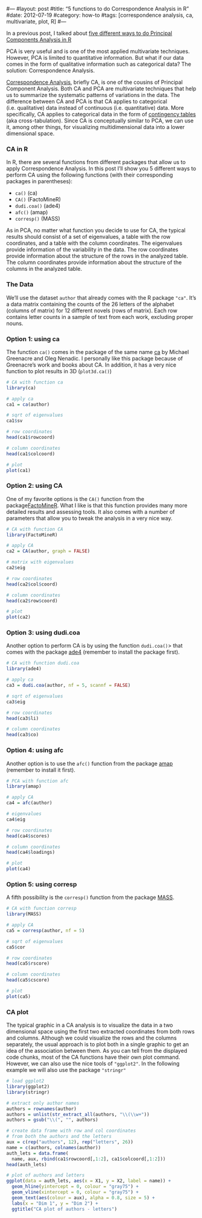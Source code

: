 #---
#layout: post
#title: "5 functions to do Correspondence Analysis in R"
#date: 2012-07-19
#category: how-to
#tags: [correspondence analysis, ca, multivariate, plot, R]
#---

In a previous post, I talked about [five different ways to do Principal Components Analysis in R]({% post_url 2013-02-02-Arc-Diagrams-in-R-Les-Miserables %}) 

<!--more-->

PCA is very useful and is one of the most applied multivariate techniques. However, PCA is limited to quantitative information. But what if our data comes in the form of qualitative information such as categorical data? The solution: Correspondence Analysis.

[Correspondence Analysis](http://en.wikipedia.org/wiki/Correspondence_analysis), briefly CA, is one of the cousins of Principal Component Analysis. Both CA and PCA are multivariate techniques that help us to summarize the systematic patterns of variations in the data. The difference between CA and PCA is that CA applies to categorical (i.e. qualitative) data instead of continuous (i.e. quantitative) data. More specifically, CA applies to  categorical data in the form of [contingency tables](http://en.wikipedia.org/wiki/Contingency_tables) (aka cross-tabulation). Since CA is conceptually similar to PCA, we can use it, among other things, for visualizing multidimensional data into a lower dimensional space.


### CA in R

In R, there are several functions from different packages that allow us to apply Correspondence Analysis. In this post I'll show you 5 different ways to perform CA using the following functions (with their corresponding packages in parentheses):

- ```ca()``` (ca)
- ```CA()``` (FactoMineR)
- ```dudi.coa()``` (ade4)
- ```afc()``` (amap)
- ```corresp()``` (MASS)

As in PCA, no matter what function you decide to use for CA, the typical results should consist of a set of eigenvalues, a table with the row coordinates, and a table with the column coordinates. The eigenvalues provide information of the variability in the data. The row coordinates provide information about the structure of the rows in the analyzed table. The column coordinates provide information about the structure of the columns in the analyzed table.


### The Data

We'll use the dataset ```author``` that already comes with the R package ```"ca"```. It's a data matrix containing the counts of the 26 letters of the alphabet (columns of matrix) for 12 different novels (rows of matrix). Each row contains letter counts in a sample of text from each work, excluding proper nouns.


### Option 1: using ca

The function ```ca()``` comes in the package of the same name [ca](http://www.carme-n.org/?sec=ca) by Michael Greenacre and Oleg Nenadic. I personally like this package because of Greenacre's work and books about CA. In addition, it has a very nice function to plot results in 3D (```plot3d.ca()```)

```r
# CA with function ca
library(ca)

# apply ca
ca1 = ca(author)

# sqrt of eigenvalues
ca1$sv        

# row coordinates
head(ca1$rowcoord)

# column coordinates
head(ca1$colcoord)

# plot
plot(ca1)
```


### Option 2: using CA

One of my favorite options is the ```CA()``` function from the package[FactoMineR](http://factominer.free.fr/). What I like is that this function provides many more detailed results and assessing tools. It also comes with a number of parameters that allow you to tweak the analysis in a very nice way.

```r
# CA with function CA
library(FactoMineR)

# apply CA
ca2 = CA(author, graph = FALSE)

# matrix with eigenvalues
ca2$eig

# row coordinates
head(ca2$col$coord)

# column coordinates
head(ca2$row$coord)

# plot
plot(ca2)
```


### Option 3: using dudi.coa

Another option to perform CA is by using the function ```dudi.coa()```> that comes with the package [ade4](http://pbil.univ-lyon1.fr/ade4/home.php?lang=eng) (remember to install the package first).

```r
# CA with function dudi.coa
library(ade4)

# apply ca
ca3 = dudi.coa(author, nf = 5, scannf = FALSE)

# sqrt of eigenvalues
ca3$eig

# row coordinates
head(ca3$li)

# column coordinates
head(ca3$co)
```


### Option 4: using afc

Another option is to use the ```afc()``` function from the package [amap](http://mulcyber.toulouse.inra.fr/projects/amap/) (remember to install it first).

```r
# PCA with function afc
library(amap)

# apply CA
ca4 = afc(author)

# eigenvalues
ca4$eig

# row coordinates
head(ca4$scores)

# column coordinates
head(ca4$loadings)

# plot
plot(ca4)
```


### Option 5: using corresp

A fifth possibility is the ```corresp()``` function from the package [MASS](http://www.stats.ox.ac.uk/pub/MASS4/).

```r
# CA with function corresp
library(MASS)

# apply CA
ca5 = corresp(author, nf = 5)

# sqrt of eigenvalues
ca5$cor

# row coordinates
head(ca5$rscore)

# column coordinates
head(ca5$cscore)

# plot
plot(ca5)
```


### CA plot

The typical graphic in a CA analysis is to visualize the data in a two dimensional space using the first two extracted coordinates from both rows and columns. Although we could visualize the rows and the columns separately, the usual approach is to plot both in a single graphic to get an idea of the association between them. As you can tell from the displayed code chunks, most of the CA functions have their own plot command. However, we can also use the nice tools of ```"ggplot2"```. In the following example we will also use the package ```"stringr"```

```r
# load ggplot2
library(ggplot2)
library(stringr)

# extract only author names
authors = rownames(author)
authors = unlist(str_extract_all(authors, "\\(\\w+"))
authors = gsub("\\(", "", authors)

# create data frame with row and col coordinates
# from both the authors and the letters
aux = c(rep("authors", 12), rep("letters", 26))
name = c(authors, colnames(author))
auth_lets = data.frame(
  name, aux, rbind(ca1$rowcoord[,1:2], ca1$colcoord[,1:2]))
head(auth_lets)

# plot of authors and letters
ggplot(data = auth_lets, aes(x = X1, y = X2, label = name)) +
  geom_hline(yintercept = 0, colour = "gray75") +
  geom_vline(xintercept = 0, colour = "gray75") +
  geom_text(aes(colour = aux), alpha = 0.8, size = 5) +
  labs(x = "Dim 1", y = "Dim 2") +
  ggtitle("CA plot of authors - letters")
```